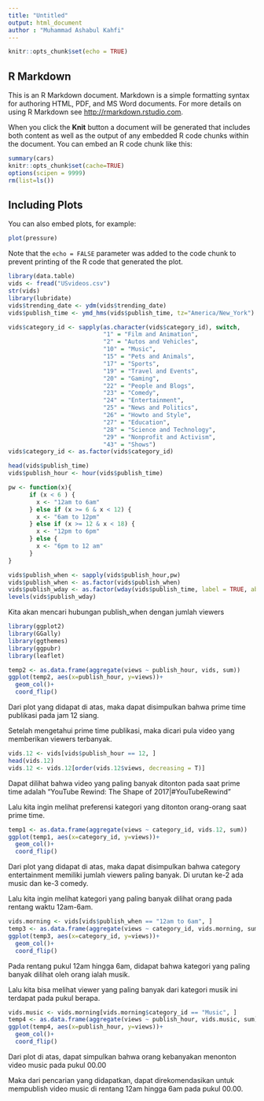 ---
title: "Untitled"
output: html_document
author : "Muhammad Ashabul Kahfi"
---

```{r setup, include=FALSE}
knitr::opts_chunk$set(echo = TRUE)
```

## R Markdown

This is an R Markdown document. Markdown is a simple formatting syntax for authoring HTML, PDF, and MS Word documents. For more details on using R Markdown see <http://rmarkdown.rstudio.com>.

When you click the **Knit** button a document will be generated that includes both content as well as the output of any embedded R code chunks within the document. You can embed an R code chunk like this:

```{r cars}
summary(cars)
knitr::opts_chunk$set(cache=TRUE)
options(scipen = 9999)
rm(list=ls())
```

## Including Plots

You can also embed plots, for example:

```{r pressure, echo=FALSE}
plot(pressure)
```

Note that the `echo = FALSE` parameter was added to the code chunk to prevent printing of the R code that generated the plot.



```{r}
library(data.table)
vids <- fread("USvideos.csv")
str(vids)
library(lubridate)
vids$trending_date <- ydm(vids$trending_date)
vids$publish_time <- ymd_hms(vids$publish_time, tz="America/New_York")

vids$category_id <- sapply(as.character(vids$category_id), switch,
                           "1" = "Film and Animation",
                           "2" = "Autos and Vehicles", 
                           "10" = "Music", 
                           "15" = "Pets and Animals", 
                           "17" = "Sports",
                           "19" = "Travel and Events", 
                           "20" = "Gaming", 
                           "22" = "People and Blogs", 
                           "23" = "Comedy",
                           "24" = "Entertainment", 
                           "25" = "News and Politics",
                           "26" = "Howto and Style", 
                           "27" = "Education",
                           "28" = "Science and Technology", 
                           "29" = "Nonprofit and Activism",
                           "43" = "Shows")
vids$category_id <- as.factor(vids$category_id)

head(vids$publish_time)
vids$publish_hour <- hour(vids$publish_time)

pw <- function(x){
      if (x < 6 ) {
        x <- "12am to 6am"
      } else if (x >= 6 & x < 12) {
        x <- "6am to 12pm"
      } else if (x >= 12 & x < 18) {
        x <- "12pm to 6pm"
      } else {
        x <- "6pm to 12 am"
      }
}

vids$publish_when <- sapply(vids$publish_hour,pw)
vids$publish_when <- as.factor(vids$publish_when)
vids$publish_wday <- as.factor(wday(vids$publish_time, label = TRUE, abbr = F))
levels(vids$publish_wday)
```

Kita akan mencari hubungan publish_when dengan jumlah viewers
```{r}
library(ggplot2)
library(GGally)
library(ggthemes)
library(ggpubr)
library(leaflet)

temp2 <- as.data.frame(aggregate(views ~ publish_hour, vids, sum))
ggplot(temp2, aes(x=publish_hour, y=views))+
  geom_col()+
  coord_flip()

```
Dari plot yang didapat di atas, maka dapat disimpulkan bahwa prime time publikasi pada jam 12 siang.

Setelah mengetahui prime time publikasi, maka dicari pula video yang memberikan viewers terbanyak.
```{r}
vids.12 <- vids[vids$publish_hour == 12, ]
head(vids.12)
vids.12 <- vids.12[order(vids.12$views, decreasing = T)]
```
Dapat dilihat bahwa video yang paling banyak ditonton pada saat prime time adalah "YouTube Rewind: The Shape of 2017|#YouTubeRewind"

Lalu kita ingin melihat preferensi kategori yang ditonton orang-orang saat prime time.
```{r}
temp1 <- as.data.frame(aggregate(views ~ category_id, vids.12, sum))
ggplot(temp1, aes(x=category_id, y=views))+
  geom_col()+
  coord_flip()
```

Dari plot yang didapat di atas, maka dapat disimpulkan bahwa category entertainment memiliki jumlah viewers paling banyak.
Di urutan ke-2 ada music dan ke-3 comedy.

Lalu kita ingin melihat kategori yang paling banyak dilihat orang pada rentang waktu 12am-6am.
```{r}
vids.morning <- vids[vids$publish_when == "12am to 6am", ]
temp3 <- as.data.frame(aggregate(views ~ category_id, vids.morning, sum))
ggplot(temp3, aes(x=category_id, y=views))+
  geom_col()+
  coord_flip()
```
Pada rentang pukul 12am hingga 6am, didapat bahwa kategori yang paling banyak dilihat oleh orang ialah musik.

Lalu kita bisa melihat viewer yang paling banyak dari kategori musik ini terdapat pada pukul berapa.
```{r}
vids.music <- vids.morning[vids.morning$category_id == "Music", ]
temp4 <- as.data.frame(aggregate(views ~ publish_hour, vids.music, sum))
ggplot(temp4, aes(x=publish_hour, y=views))+
  geom_col()+
  coord_flip()
```
Dari plot di atas, dapat simpulkan bahwa orang kebanyakan menonton video music pada pukul 00.00

Maka dari pencarian yang didapatkan, dapat direkomendasikan untuk mempublish video music di rentang 12am hingga 6am pada pukul 00.00.



